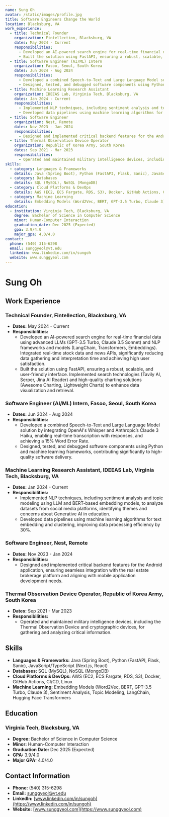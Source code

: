 ```yaml
---
name: Sung Oh
avatar: /static/images/profile.jpg
title: Software Engineers Change the World
location: Blacksburg, VA
work_experience:
  - title: Technical Founder
    organization: Fintellection, Blacksburg, VA
    dates: May 2024 - Current
    responsibilities:
      - Developed an AI-powered search engine for real-time financial data using advanced LLMs (GPT-3.5 Turbo, Claude 3.5 Sonnet) and NLP frameworks and models (LangChain, Transformers, Embeddings). Integrated real-time stock data and news APIs, significantly reducing data gathering and interpretation time and achieving high user satisfaction.
      - Built the solution using FastAPI, ensuring a robust, scalable, and user-friendly interface. Implemented search technologies (Tavily AI, Serper, Jina AI Reader) and high-quality charting solutions (Awesome Charting, Lightweight Charts) to enhance data visualization and retrieval.
  - title: Software Engineer (AI/ML) Intern
    organization: Fasoo, Seoul, South Korea
    dates: Jun 2024 - Aug 2024
    responsibilities:
      - Developed a combined Speech-to-Text and Large Language Model solution by integrating OpenAI's Whisper and Anthropic’s Claude 3 Haiku, enabling real-time transcription with responses, and achieving a 15% Word Error Rate.
      - Designed, tested, and debugged software components using Python and machine learning frameworks, contributing significantly to high-quality software delivery.
  - title: Machine Learning Research Assistant
    organization: IDEEAS Lab, Virginia Tech, Blacksburg, VA
    dates: Jan 2024 - Current
    responsibilities:
      - Implemented NLP techniques, including sentiment analysis and topic modeling using LLM and BERT-based embedding models, to analyze datasets from social media platforms, identifying themes and concerns about Generative AI in education.
      - Developed data pipelines using machine learning algorithms for text embedding and clustering, improving data processing efficiency by 30%.
  - title: Software Engineer
    organization: Nest, Remote
    dates: Nov 2023 - Jan 2024
    responsibilities:
      - Designed and implemented critical backend features for the Android application, ensuring seamless integration with the real estate brokerage platform and aligning with mobile application development needs.
  - title: Thermal Observation Device Operator
    organization: Republic of Korea Army, South Korea
    dates: Sep 2021 - Mar 2023
    responsibilities:
      - Operated and maintained military intelligence devices, including the Thermal Observation Device and cryptographic devices, for gathering and analyzing critical information.
skills:
  - category: Languages & Frameworks
    details: Java (Spring Boot), Python (FastAPI, Flask, Sanic), JavaScript/TypeScript (Next.js, React)
  - category: Databases
    details: SQL (MySQL), NoSQL (MongoDB)
  - category: Cloud Platforms & DevOps
    details: AWS (EC2, ECS Fargate, RDS, S3), Docker, GitHub Actions, CI/CD, Linux
  - category: Machine Learning
    details: Embedding Models (Word2Vec, BERT, GPT-3.5 Turbo, Claude 3), Sentiment Analysis, Topic Modeling, LangChain, Hugging Face Transformers
education:
  - institution: Virginia Tech, Blacksburg, VA
    degree: Bachelor of Science in Computer Science
    minor: Human-Computer Interaction
    graduation_date: Dec 2025 (Expected)
    gpa: 3.9/4.0
    major_gpa: 4.0/4.0
contact: 
  phone: (540) 315-6298
  email: sunggyeol@vt.edu
  linkedin: www.linkedin.com/in/sungoh
  website: www.sunggyeol.com
---
```


# Sung Oh

## Work Experience
### Technical Founder, Fintellection, Blacksburg, VA
- **Dates:** May 2024 - Current
- **Responsibilities:**
  - Developed an AI-powered search engine for real-time financial data using advanced LLMs (GPT-3.5 Turbo, Claude 3.5 Sonnet) and NLP frameworks and models (LangChain, Transformers, Embeddings). Integrated real-time stock data and news APIs, significantly reducing data gathering and interpretation time and achieving high user satisfaction.
  - Built the solution using FastAPI, ensuring a robust, scalable, and user-friendly interface. Implemented search technologies (Tavily AI, Serper, Jina AI Reader) and high-quality charting solutions (Awesome Charting, Lightweight Charts) to enhance data visualization and retrieval.

### Software Engineer (AI/ML) Intern, Fasoo, Seoul, South Korea
- **Dates:** Jun 2024 - Aug 2024
- **Responsibilities:**
  - Developed a combined Speech-to-Text and Large Language Model solution by integrating OpenAI's Whisper and Anthropic’s Claude 3 Haiku, enabling real-time transcription with responses, and achieving a 15% Word Error Rate.
  - Designed, tested, and debugged software components using Python and machine learning frameworks, contributing significantly to high-quality software delivery.

### Machine Learning Research Assistant, IDEEAS Lab, Virginia Tech, Blacksburg, VA
- **Dates:** Jan 2024 - Current
- **Responsibilities:**
  - Implemented NLP techniques, including sentiment analysis and topic modeling using LLM and BERT-based embedding models, to analyze datasets from social media platforms, identifying themes and concerns about Generative AI in education.
  - Developed data pipelines using machine learning algorithms for text embedding and clustering, improving data processing efficiency by 30%.

### Software Engineer, Nest, Remote
- **Dates:** Nov 2023 - Jan 2024
- **Responsibilities:**
  - Designed and implemented critical backend features for the Android application, ensuring seamless integration with the real estate brokerage platform and aligning with mobile application development needs.

### Thermal Observation Device Operator, Republic of Korea Army, South Korea
- **Dates:** Sep 2021 - Mar 2023
- **Responsibilities:**
  - Operated and maintained military intelligence devices, including the Thermal Observation Device and cryptographic devices, for gathering and analyzing critical information.

## Skills
- **Languages & Frameworks:** Java (Spring Boot), Python (FastAPI, Flask, Sanic), JavaScript/TypeScript (Next.js, React)
- **Databases:** SQL (MySQL), NoSQL (MongoDB)
- **Cloud Platforms & DevOps:** AWS (EC2, ECS Fargate, RDS, S3), Docker, GitHub Actions, CI/CD, Linux
- **Machine Learning:** Embedding Models (Word2Vec, BERT, GPT-3.5 Turbo, Claude 3), Sentiment Analysis, Topic Modeling, LangChain, Hugging Face Transformers

## Education
### Virginia Tech, Blacksburg, VA
- **Degree:** Bachelor of Science in Computer Science
- **Minor:** Human-Computer Interaction
- **Graduation Date:** Dec 2025 (Expected)
- **GPA:** 3.9/4.0
- **Major GPA:** 4.0/4.0

## Contact Information
- **Phone:** (540) 315-6298
- **Email:** sunggyeol@vt.edu
- **LinkedIn:** [www.linkedin.com/in/sungoh](https://www.linkedin.com/in/sungoh)
- **Website:** [www.sunggyeol.com](https://www.sunggyeol.com)
